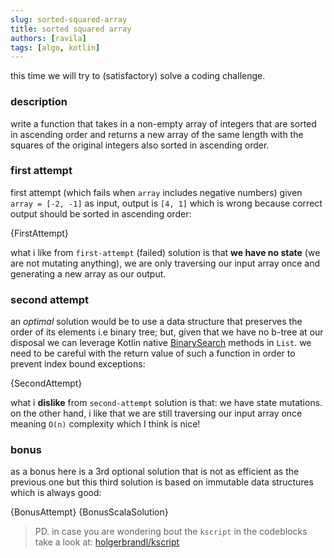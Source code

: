 ```yaml
---
slug: sorted-squared-array
title: sorted squared array
authors: [ravila]
tags: [algo, kotlin]
---
```




this time we will try to (satisfactory) solve a coding challenge.

### description

write a function that takes in a non-empty array of integers that are sorted
in ascending order and returns a new array of the same length with the squares
of the original integers also sorted in ascending order.

<!--truncate-->

### first attempt

first attempt (which fails when `array` includes negative numbers)
given `array = [-2, -1]` as input, output is `[4, 1]` which is wrong
because correct output should be sorted in ascending order:

<CodeBlock className="language-kotlin" title="first-attempt.kts">{FirstAttempt}</CodeBlock>

what i like from `first-attempt` (failed) solution is that
**we have no state** (we are not mutating anything), we are only
traversing our input array once and generating a new array as our output.

### second attempt

an _optimal_ solution would be to use a data structure that preserves
the order of its elements i.e binary tree; but, given that we have no b-tree at our disposal we can leverage
Kotlin native [BinarySearch](https://kotlinlang.org/docs/list-operations.html#binary-search-in-sorted-lists)
methods in `List`. we need to be careful with the return value of 
such a function in order to prevent index bound exceptions:

<CodeBlock className="language-kotlin" title="second-attempt.kts">{SecondAttempt}</CodeBlock>

what i **dislike** from `second-attempt` solution is that: we have state mutations.
on the other hand, i like that we are still traversing our input array once 
meaning `O(n)` complexity which I think is nice!

### bonus

as a bonus here is a 3rd optional solution that is not as efficient as the previous one
but this third solution is based on immutable data structures which is always good:

<Tabs>
  <TabItem value="kotlin" label="Kotlin" default>
    <CodeBlock className="language-kotlin" title="bonus-attempt.kts">{BonusAttempt}</CodeBlock>
  </TabItem>
  <TabItem value="scala" label="Scala">
    <CodeBlock className="language-scala" title="scala-bonus.worksheet.sc">{BonusScalaSolution}</CodeBlock>
  </TabItem>
</Tabs>

> PD. in case you are wondering bout the `kscript` in the codeblocks take a look at:
> [holgerbrandl/kscript](https://github.com/holgerbrandl/kscript)